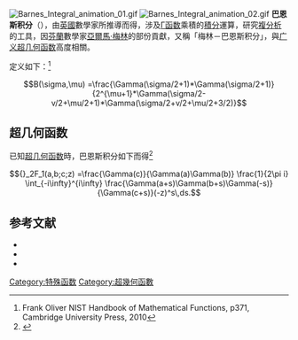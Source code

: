 [[File:Barnes_Integral_animation_01.gif|thumb]]
[[File:Barnes_Integral_animation_02.gif|thumb]]
'''巴恩斯积分'''（{{lang-en|Barnes integral}}），由[[英國|英國]]數學家{{tsl|en|Ernest Barnes|歐內斯特·巴恩斯}}所推導而得，涉及[[Γ函数|Γ函数]]乘積的{{tsl|ja|周回積分|周回}}[[積分|積分]]運算，研究[[複分析|複分析]]的工具，因[[芬蘭|芬蘭]]數學家[[亞爾馬·梅林|亞爾馬·梅林]]的部份貢獻，又稱「梅林－巴恩斯积分」，與[[广义超几何函数|广义超几何函数]]高度相關。

定义如下：<ref>Frank  Oliver  NIST  Handbook of Mathematical Functions, p371, Cambridge University Press, 2010</ref>

:<math>B(\sigma,\mu) =\frac{\Gamma(\sigma/2+1)*\Gamma(\sigma/2+1)}{2^{\mu+1}*\Gamma(\sigma/2-v/2+\mu/2+1)*\Gamma(\sigma/2+v/2+\mu/2+3/2)}</math>

==超几何函数==
已知[[超几何函数|超几何函数]]時，巴恩斯积分如下而得<ref>{{harv|Barnes|1908}}</ref>
:<math>{}_2F_1(a,b;c;z) =\frac{\Gamma(c)}{\Gamma(a)\Gamma(b)} \frac{1}{2\pi i} \int_{-i\infty}^{i\infty} \frac{\Gamma(a+s)\Gamma(b+s)\Gamma(-s)}{\Gamma(c+s)}(-z)^s\,ds.</math>

==参考文献==
<references/>
*{{cite journal | last1= Barnes | first1= E.W. | title= A new development of the theory of the hypergeometric functions | doi= 10.1112/plms/s2-6.1.141 | year= 1908 | journal= Proc. London Math. Soc. | volume= s2-6 | pages= 141–177 | jfm= 39.0506.01 | ref= harv}}
*{{cite journal | last1= Barnes | first1= E.W. | title= A transformation of generalised hypergeometric series | year= 1910 | journal= [[Quarterly_Journal_of_Mathematics|Quarterly Journal of Mathematics]] | volume= 41 | pages= 136–140 | jfm= 41.0503.01 | ref= harv}}
*{{cite book | last1= Gasper | first1= George | last2= Rahman | first2= Mizan | title= Basic hypergeometric series | publisher= [[Cambridge_University_Press|Cambridge University Press]] | edition= 2nd | series= Encyclopedia of Mathematics and its Applications | isbn= 978-0-521-83357-8 | year= 2004 | volume= 96 | mr= 2128719 | ref= harv}}

[[Category:特殊函数|Category:特殊函数]]
[[Category:超幾何函數|Category:超幾何函數]]